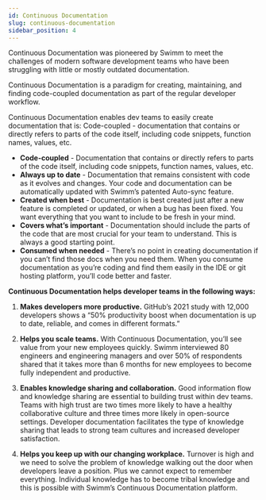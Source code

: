 ```yaml
---
id: Continuous Documentation
slug: continuous-documentation
sidebar_position: 4
---
```


Continuous Documentation was pioneered by Swimm to meet the challenges of modern software development teams who have been struggling with little or mostly outdated documentation.

Continuous Documentation is a paradigm for creating, maintaining, and finding code-coupled documentation as part of the regular developer workflow. 

Continuous Documentation enables dev teams to easily create documentation that is:
Code-coupled - documentation that contains or directly refers to parts of the code itself, including code snippets, function names, values, etc.
- **Code-coupled** - Documentation that contains or directly refers to parts of the code itself, including code snippets, function names, values, etc.
- **Always up to date** - Documentation that remains consistent with code as it evolves and changes. Your code and documentation can be automatically updated with Swimm’s patented Auto-sync feature. 
- **Created when best** - Documentation is best created just after a new feature is completed or updated, or when a bug has been fixed. You want everything that you want to include to be fresh in your mind.
- **Covers what’s important** - Documentation should include the parts of the code that are most crucial for your team to understand. This is always a good starting point.
- **Consumed when needed** - There’s no point in creating documentation if you can’t find those docs when you need them. When you consume documentation as you’re coding and find them easily in the IDE or git hosting platform, you’ll code better and faster. 

**Continuous Documentation helps developer teams in the following ways:**

1. **Makes developers more productive.** GitHub’s 2021 study with 12,000 developers shows a “50% productivity boost when documentation is up to date, reliable, and comes in different formats.”

2. **Helps you scale teams.** With Continuous Documentation, you’ll see value from your new employees quickly. Swimm interviewed 80 engineers and engineering managers and over 50% of respondents shared that it takes more than 6 months for new employees to become fully independent and productive.

3. **Enables knowledge sharing and collaboration.** Good information flow and knowledge sharing are essential to building trust within dev teams. Teams with high trust are two times more likely to have a healthy collaborative culture and three times more likely in open-source settings. Developer documentation facilitates the type of knowledge sharing that leads to strong team cultures and increased developer satisfaction.

4. **Helps you keep up with our changing workplace.** Turnover is high and we need to solve the problem of knowledge walking out the door when developers leave a position. Plus we cannot expect to remember everything. Individual knowledge has to become tribal knowledge and this is possible with Swimm’s Continuous Documentation platform.

